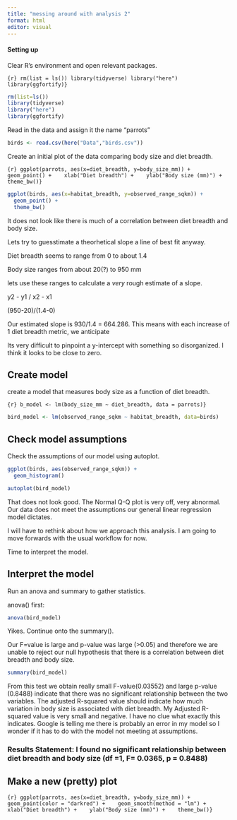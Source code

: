 ```yaml
---
title: "messing around with analysis 2"
format: html
editor: visual
---
```


#### Setting up

Clear R's environment and open relevant packages.

`{r} rm(list = ls()) library(tidyverse) library("here") library(ggfortify)}`

```r
rm(list=ls())
library(tidyverse)
library("here")
library(ggfortify)
```

Read in the data and assign it the name "parrots"

```r
birds <- read.csv(here("Data","birds.csv"))
```

Create an initial plot of the data comparing body size and diet breadth.

`{r} ggplot(parrots, aes(x=diet_breadth, y=body_size_mm)) +    geom_point() +    xlab("Diet breadth") +    ylab("Body size (mm)") +    theme_bw()}`

```r
ggplot(birds, aes(x=habitat_breadth, y=observed_range_sqkm)) +
  geom_point() + 
  theme_bw()
```

It does not look like there is much of a correlation between diet breadth and body size.

Lets try to guesstimate a theorhetical slope a line of best fit anyway.

Diet breadth seems to range from 0 to about 1.4

Body size ranges from about 20(?) to 950 mm

lets use these ranges to calculate a *very* rough estimate of a slope.

y2 - y1 / x2 - x1

(950-20)/(1.4-0)

Our estimated slope is 930/1.4 = 664.286. This means with each increase of 1 diet breadth metric, we anticipate

Its very difficult to pinpoint a y-intercept with something so disorganized. I think it looks to be close to zero.

## Create model

create a model that measures body size as a function of diet breadth.

`{r} b_model <- lm(body_size_mm ~ diet_breadth, data = parrots)}`

```r
bird_model <- lm(observed_range_sqkm ~ habitat_breadth, data=birds)
```

## Check model assumptions

Check the assumptions of our model using autoplot.

```r
ggplot(birds, aes(observed_range_sqkm)) +
  geom_histogram()
```

```r
autoplot(bird_model)
```

That does not look good. The Normal Q-Q plot is very off, very abnormal. Our data does not meet the assumptions our general linear regression model dictates.

I will have to rethink about how we approach this analysis. I am going to move forwards with the usual workflow for now.

Time to interpret the model.

## Interpret the model

Run an anova and summary to gather statistics.

anova() first:

```r
anova(bird_model)
```

Yikes. Continue onto the summary().

Our F=value is large and p-value was large (\>0.05) and therefore we are unable to reject our null hypothesis that there is a correlation between diet breadth and body size.

```r
summary(bird_model)
```

From this test we obtain really small F-value(0.03552) and large p-value (0.8488) indicate that there was no significant relationship between the two variables. The adjusted R-squared value should indicate how much variation in body size is associated with diet breadth. My Adjusted R-squared value is very small and negative. I have no clue what exactly this indicates. Google is telling me there is probably an error in my model so I wonder if it has to do with the model not meeting at assumptions.

### Results Statement: I found no significant relationship between diet breadth and body size (df =1, F= 0.0365, p = 0.8488)

## Make a new (pretty) plot

`{r} ggplot(parrots, aes(x=diet_breadth, y=body_size_mm)) +    geom_point(color = "darkred") +    geom_smooth(method = "lm") +    xlab("Diet breadth") +    ylab("Body size (mm)") +    theme_bw()}`
